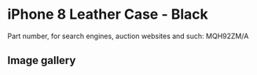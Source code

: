 # iPhone 8 Leather Case - Black

Part number, for search engines, auction websites and such: MQH92ZM/A

## Image gallery

<div style={{ width: "768px" }}>
  <GalleryComponent
    images={[
      {
        original: "/everysource/MQH92",
        thumbnail: "/everypreview/MQH92",
      },
      {
        original: "/everysource/MQH92_AV1_GOLD",
        thumbnail: "/everypreview/MQH92_AV1_GOLD",
      },
      {
        original: "/everysource/MQH92_AV1_SILVER",
        thumbnail: "/everypreview/MQH92_AV1_SILVER",
      },
      {
        original: "/everysource/MQH92_AV1_SPACE_GRAY",
        thumbnail: "/everypreview/MQH92_AV1_SPACE_GRAY",
      },
      {
        original: "/everysource/MQH92_AV2",
        thumbnail: "/everypreview/MQH92_AV2",
      }
    ]}
  />
</div>